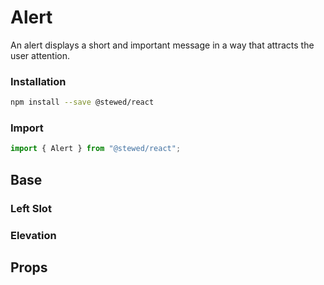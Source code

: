 
# Alert

An alert displays a short and important message in a way that attracts the user attention.

### Installation

```bash
npm install --save @stewed/react
```

### Import

```js
import { Alert } from "@stewed/react";
```

<Meta of={AlertStories} />

## Base

<Canvas of={AlertStories.Base} />

### Left Slot

<Canvas of={AlertStories.LeftSlot} />

### Elevation

<Canvas of={AlertStories.Elevation} />

## Props

<ArgTypes of={AlertStories} />
